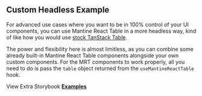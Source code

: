 
<Head>
  <title>Custom Headless Example - Mantine React Table Docs</title>
  <meta
    name="description"
    content="A custom headless example of Mantine React Table which shows how you can use the useMantineReactTable hook to build with your own UI components"
  />
  <meta
    property="og:title"
    content="Custom Headless Mantine React Table Example"
  />
  <meta
    property="og:description"
    content="A custom headless example of Mantine React Table which shows how you can use the useMantineReactTable hook to build with your own UI components"
  />
</Head>

## Custom Headless Example

For advanced use cases where you want to be in 100% control of your UI components, you can use Mantine React Table in a more headless way, kind of like how you would use [stock TanStack Table](https://tanstack.com/table/v8/docs/examples/react/basic).

The power and flexibility here is almost limitless, as you can combine some already built-in Mantine React Table components alongside your own custom components. For the MRT components to work properly, all you need to do is pass the `table` object returned from the `useMantineReactTable` hook.

<Example />

View Extra Storybook **[Examples](https://www.mantine-react-table.dev/?path=/story/prop-playground--default)**
